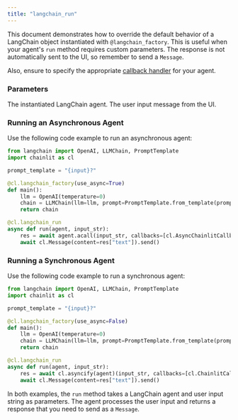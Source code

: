 ```yaml
---
title: "langchain_run"
---
```


This document demonstrates how to override the default behavior of a LangChain object instantiated with `@langchain_factory`. This is useful when your agent's `run` method requires custom parameters. The response is not automatically sent to the UI, so remember to send a `Message`.

Also, ensure to specify the appropriate [callback handler](/api-reference/langchain/callbacks) for your agent.

### Parameters

<ParamField path="agent" type="Any">
  The instantiated LangChain agent.
</ParamField>
<ParamField path="input_str" type="str">
  The user input message from the UI.
</ParamField>

### Running an Asynchronous Agent

Use the following code example to run an asynchronous agent:

```python
from langchain import OpenAI, LLMChain, PromptTemplate
import chainlit as cl

prompt_template = "{input}?"

@cl.langchain_factory(use_async=True)
def main():
    llm = OpenAI(temperature=0)
    chain = LLMChain(llm=llm, prompt=PromptTemplate.from_template(prompt_template))
    return chain

@cl.langchain_run
async def run(agent, input_str):
    res = await agent.acall(input_str, callbacks=[cl.AsyncChainlitCallbackHandler()])
    await cl.Message(content=res["text"]).send()
```

### Running a Synchronous Agent

Use the following code example to run a synchronous agent:

```python
from langchain import OpenAI, LLMChain, PromptTemplate
import chainlit as cl

prompt_template = "{input}?"

@cl.langchain_factory(use_async=False)
def main():
    llm = OpenAI(temperature=0)
    chain = LLMChain(llm=llm, prompt=PromptTemplate.from_template(prompt_template))
    return chain

@cl.langchain_run
async def run(agent, input_str):
    res = await cl.asyncify(agent)(input_str, callbacks=[cl.ChainlitCallbackHandler()])
    await cl.Message(content=res["text"]).send()
```

In both examples, the `run` method takes a LangChain agent and user input string as parameters. The agent processes the user input and returns a response that you need to send as a `Message`.
